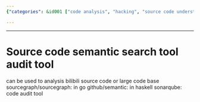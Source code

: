 ```yaml
---
{"categories": &id001 ["code analysis", "hacking", "source code understanding"], "category": "Code Auditing", "date": "2022-06-09 06:57:51", "description": "This content explores semantic search tools for auditing source code in languages like Go and Haskell, providing examples of Sourcegraph and SonarQube.", "tags": *id001, "title": "Source code semantic search tool"}

---
```


------
# Source code semantic search tool audit tool
can be used to analysis bilibili source code or large code base
sourcegraph/sourcegraph:
in go
github/semantic:
in haskell
sonarqube:
code audit tool
